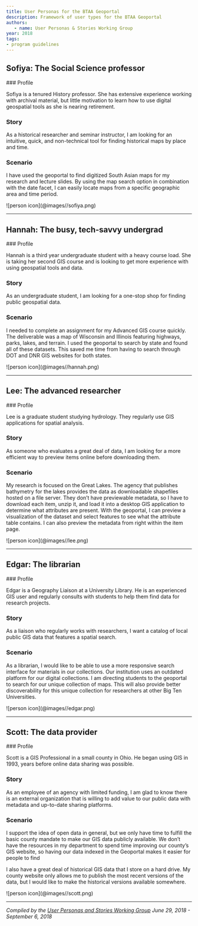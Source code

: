 ```yaml
---
title: User Personas for the BTAA Geoportal
description: Framework of user types for the BTAA Geoportal
authors:
   - name: User Personas & Stories Working Group
year: 2018
tags:
- program guidelines
---
```


## Sofiya: The Social Science professor

<TwoThirdsLayout>
<div slot="left">
### Profile

Sofiya is a tenured History professor. She has extensive experience working with archival material, but little motivation to learn how to use digital geospatial tools as she is nearing retirement.
  
### Story
                
As a historical researcher and seminar instructor, I am looking for an intuitive, quick, and non-technical tool for finding historical maps by place and time.

### Scenario

I have used the geoportal to find digitized South Asian maps for my research and lecture slides. By using the map search option in combination with the date facet, I can easily locate maps from a specific geographic area and time period.


</div>
<div slot="right">
![person icon](@images//sofiya.png)
</div>
</TwoThirdsLayout>


<hr/>
                                           

## Hannah: The busy, tech-savvy undergrad

<TwoThirdsLayout>
<div slot="left">
### Profile          
  
Hannah is a third year undergraduate student with a heavy course load. She is taking her second GIS course and is looking to get more experience with using geospatial tools and data.

### Story

As an undergraduate student, I am looking for a one-stop shop for finding public geospatial data.

### Scenario

I needed to complete an assignment for my Advanced GIS course quickly. The deliverable was a map of Wisconsin and Illinois featuring highways, parks, lakes, and terrain. I used the geoportal to search by state and found all of these datasets. This saved me time from having to search through DOT and DNR GIS websites for both states.

</div>
<div slot="right">
![person icon](@images//hannah.png)
</div>
</TwoThirdsLayout>


<hr/>


## Lee: The advanced researcher
<TwoThirdsLayout>
<div slot="left">
### Profile 

Lee is a graduate student studying hydrology. They regularly use GIS applications for spatial analysis.

### Story

As someone who evaluates a great deal of data, I am looking for a more efficient way to preview items online before downloading them.

### Scenario

My research is focused on the Great Lakes. The agency that publishes bathymetry for the lakes provides the data as downloadable shapefiles hosted on a file server. They don’t have previewable metadata, so I have to download each item, unzip it, and load it into a desktop GIS application to determine what attributes are present. With the geoportal, I can preview a visualization of the dataset and select features to see what the attribute table contains. I can also preview the metadata from right within the item page.

</div>
<div slot="right">
![person icon](@images//lee.png)
</div>
</TwoThirdsLayout>


<hr/>




## Edgar: The librarian
<TwoThirdsLayout>
<div slot="left">
### Profile 

Edgar is a Geography Liaison at a University Library. He is an experienced GIS user and regularly consults with students to help them find data for research projects.

### Story

As a liaison who regularly works with researchers, I want a catalog of local public GIS data that features a spatial search.

### Scenario

As a librarian, I would like to be able to use a more responsive search interface for materials in our collections.
Our institution uses an outdated platform for our digital collections. I am directing students to the geoportal to search for our unique collection of maps. This will also provide better discoverability for this unique collection for researchers at other Big Ten Universities.
</div>
<div slot="right">
![person icon](@images//edgar.png)
</div>
</TwoThirdsLayout>

<hr/>


## Scott: The data provider
<TwoThirdsLayout>
<div slot="left">
### Profile 

Scott is a GIS Professional in a small county in Ohio. He began using GIS in 1993, years before online data sharing was possible. 

### Story

As an employee of an agency with limited funding, I am glad to know there is an external organization that is willing to add value to our public data with metadata and up-to-date sharing platforms.

### Scenario

I support the idea of open data in general, but we only have time to fulfill the basic county mandate to make our GIS data publicly available. We don’t have the resources in my department to spend time improving our county’s GIS website, so having our data indexed in the Geoportal makes it easier for people to find

I also have a great deal of historical GIS data that I store on a hard drive. My county website only allows me to publish the most recent versions of the data, but I would like to make the historical versions available somewhere.


</div>
<div slot="right">
![person icon](@images//scott.png)
</div>
</TwoThirdsLayout>

<hr/>

*Compiled by the [User Personas and Stories Working Group](/workgroups/user-personas-and-stories) June 29, 2018 - September 6, 2018*







